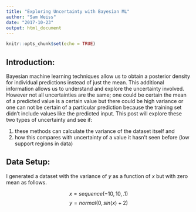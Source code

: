 ```yaml
---
title: "Exploring Uncertainty with Bayesian ML"
author: "Sam Weiss"
date: "2017-10-23"
output: html_document
---
```


```r
knitr::opts_chunk$set(echo = TRUE)
```

## Introduction:

Bayesian machine learning techniques allow us to obtain a posterior density for individual predictions instead of just the mean. This additional information allows us to understand and explore the uncertainty involved. However not all uncertainties are the same; one could be certain the mean of a predicted value is a certain value but there could be high variance or one can not be certain of a particular prediction because the training set didn't include values like the predicted input. This post will explore these two types of uncertainty and see if:

  1) these methods can calculate the variance of the dataset itself and 
  2) how this compares with uncertainty of a value it hasn't seen before (low support regions in data)


## Data Setup:

I generated a dataset with the variance of $y$ as a function of $x$ but with zero mean as follows. 

$$ x = sequence(-10,10,.1)$$
$$ y = normal(0, sin(x) +2) $$

